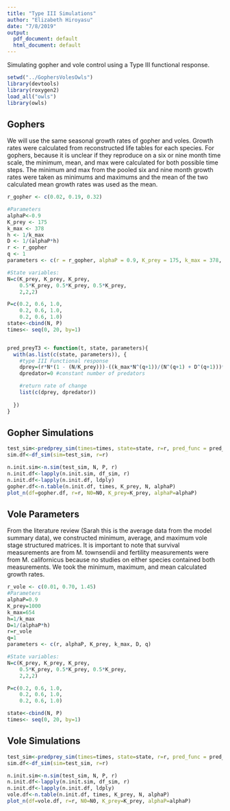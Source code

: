 ```yaml
---
title: "Type III Simulations"
author: "Elizabeth Hiroyasu"
date: "7/8/2019"
output:
  pdf_document: default
  html_document: default
---
```

Simulating gopher and vole control using a Type III functional response.

```r
setwd("../GophersVolesOwls")
library(devtools)
library(roxygen2)
load_all("owls")
library(owls)
```

## Gophers
We will use the same seasonal growth rates of gopher and voles. Growth rates were calculated from reconstructed life tables for each species. For gophers, because it is unclear if they reproduce on a six or nine month time scale, the minimum, mean, and max were calculated for both possible time steps. The minimum and max from the pooled six and nine month growth rates were taken as minimums and maximums and the mean of the two calculated mean growth rates was used as the mean.

```r
r_gopher <- c(0.02, 0.19, 0.32)

#Parameters
alphaP<-0.9
K_prey <- 175
k_max <- 378
h <- 1/k_max
D <- 1/(alphaP*h)
r <- r_gopher
q <- 1
parameters <- c(r = r_gopher, alphaP = 0.9, K_prey = 175, k_max = 378, D = 1/(alphaP*h), q=1)

#State variables:
N=c(K_prey, K_prey, K_prey,
    0.5*K_prey, 0.5*K_prey, 0.5*K_prey,
    2,2,2)

P=c(0.2, 0.6, 1.0, 
    0.2, 0.6, 1.0,
    0.2, 0.6, 1.0)
state<-cbind(N, P)
times<- seq(0, 20, by=1)


pred_preyT3 <- function(t, state, parameters){
  with(as.list(c(state, parameters)), {
    #type III Functional response
    dprey=(r*N*(1 - (N/K_prey)))-((k_max*N^(q+1))/(N^(q+1) + D^(q+1)))*P #with density dependence
    dpredator=0 #constant number of predators

    #return rate of change
    list(c(dprey, dpredator))
    
  })
}
```

## Gopher Simulations
```r
test_sim<-predprey_sim(times=times, state=state, r=r, pred_func = pred_preyT3)
sim.df<-df_sim(sim=test_sim, r=r)

n.init.sim<-n.sim(test_sim, N, P, r)
n.init.df<-lapply(n.init.sim, df_sim, r)
n.init.df<-lapply(n.init.df, ldply)
gopher.df<-n.table(n.init.df, times, K_prey, N, alphaP)
plot_n(df=gopher.df, r=r, N0=N0, K_prey=K_prey, alphaP=alphaP)
```


## Vole Parameters
From the literature review (Sarah this is the average data from the model summary data), we constructed minimum, average, and maximum vole stage structured matrices. It is important to note that survival measurements are from M. townsendii and fertility measurements were from M. californicus because no studies on either species contained both measurements. We took the minimum, maximum, and mean calculated growth rates.
```r
r_vole <- c(0.01, 0.70, 1.45)
#Parameters
alphaP=0.9
K_prey=1000
k_max=654
h=1/k_max
D=1/(alphaP*h)
r=r_vole
q=1
parameters <- c(r, alphaP, K_prey, k_max, D, q)

#State variables:
N=c(K_prey, K_prey, K_prey, 
    0.5*K_prey, 0.5*K_prey, 0.5*K_prey, 
    2,2,2)

P=c(0.2, 0.6, 1.0, 
    0.2, 0.6, 1.0,
    0.2, 0.6, 1.0)

state<-cbind(N, P)
times<- seq(0, 20, by=1)
```

## Vole Simulations
```r
test_sim<-predprey_sim(times=times, state=state, r=r, pred_func = pred_preyT3)
sim.df<-df_sim(sim=test_sim, r=r)

n.init.sim<-n.sim(test_sim, N, P, r)
n.init.df<-lapply(n.init.sim, df_sim, r)
n.init.df<-lapply(n.init.df, ldply)
vole.df<-n.table(n.init.df, times, K_prey, N, alphaP)
plot_n(df=vole.df, r=r, N0=N0, K_prey=K_prey, alphaP=alphaP)
```

